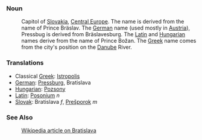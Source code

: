 ===Noun===

:Capitol of [[Slovakia]], [[Central Europe]]. The name is derived from the name of Prince Bräslav. The [[German]] name (used mostly in [[Austria]]), Pressbug is derived from Bräslavesburg. The [[Latin]] and [[Hungarian]] names derive from the name of Prince Božan. The [[Greek]] name comes from the city's position on the [[Danube]] River.

===Translations===

*Classical [[Greek]]: [[Istropolis]]
*[[German]]: [[Pressburg]], Bratislava
*[[Hungarian]]: [[Pozsony]]
*[[Latin]]: [[Posonium]] ''n''
*[[Slovak]]: Bratislava ''f'', [[Prešporok]] ''m''

===See Also===
:[[w:Bratislava|Wikipedia article on Bratislava]]
